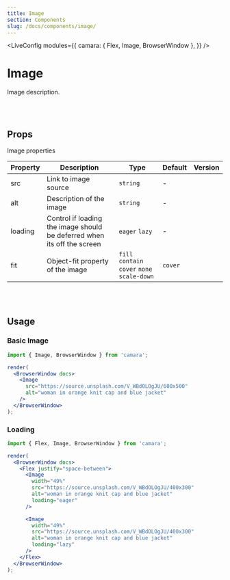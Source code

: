 ```yaml
---
title: Image
section: Components
slug: /docs/components/image/
---
```



<!-- Define `camara` module as `{ Image }` -->

<LiveConfig
  modules={{
    camara: { Flex, Image, BrowserWindow },
  }}
/>

# Image

Image description.

<br></br>

## Props

Image properties

| Property | Description                                                             | Type                                         | Default | Version |
| -------- | ----------------------------------------------------------------------- | -------------------------------------------- | ------- | ------- |
| src      | Link to image source                                                    | `string`                                     | -       |         |
| alt      | Description of the image                                                | `string`                                     | -       |         |
| loading  | Control if loading the image should be deferred when its off the screen | `eager` `lazy`                               | -       |         |
| fit      | Object-fit property of the image                                        | `fill` `contain` `cover` `none` `scale-down` | `cover` |         |

<br></br>

## Usage

### Basic Image

```jsx live noInline
import { Image, BrowserWindow } from 'camara';

render(
  <BrowserWindow docs>
    <Image
      src="https://source.unsplash.com/V_WBdOLOgJU/600x500"
      alt="woman in orange knit cap and blue jacket"
    />
  </BrowserWindow>
);
```

### Loading

```jsx live noInline
import { Flex, Image, BrowserWindow } from 'camara';

render(
  <BrowserWindow docs>
    <Flex justify="space-between">
      <Image
        width="49%"
        src="https://source.unsplash.com/V_WBdOLOgJU/400x300"
        alt="woman in orange knit cap and blue jacket"
        loading="eager"
      />

      <Image
        width="49%"
        src="https://source.unsplash.com/V_WBdOLOgJU/400x300"
        alt="woman in orange knit cap and blue jacket"
        loading="lazy"
      />
    </Flex>
  </BrowserWindow>
);
```
